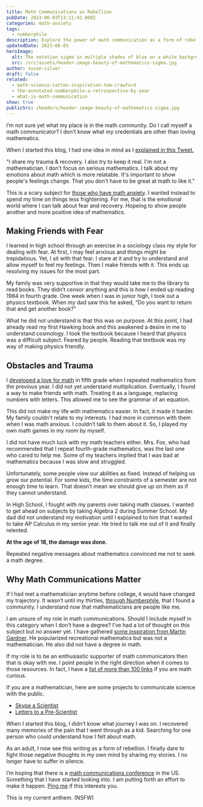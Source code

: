 ```yaml
---
title: Math Communications as Rebellion
pubDate: 2023-06-03T13:11:42.000Z
categories: math-anxiety
tags:
  - numberphile
description: Explore the power of math communication as a form of rebellion, overcoming trauma, and fostering a supportive community. Uncover the importance of math communication and the potential it holds for transforming lives.
updatedDate: 2023-06-03
heroImage:
  alt: The notation sigma in multiple shades of blue on a white background
  src: /src/assets/header-image-beauty-of-mathematics-sigma.jpg
author: susan-silver
draft: false
related:
  - math-science-tattoo-inspiration-tom-crawford
  - the-annotated-numberphile-a-retrospective-by-year
  - what-is-math-communication
show: true
publicSrc: /headers/header-image-beauty-of-mathematics-sigma.jpg
---
```



I’m not sure yet what my place is in the math community. Do I call myself a math communicator? I don’t know what my credentials are other than loving mathematics.

When I started this blog, I had one idea in mind as I [explained in this Tweet.](https://twitter.com/Susan_Silver/status/1664731450040791040)


<ImageDefault
  imagePath="/src/assets/math-anxiety-and-the-healing-power-of-mathem.png"
  alt="Tweet explaining blogging strategy"
  caption="From Twitter"
/>


<FancyBlockquote name="mdi:twitter" cite="Suzza Silver">
  "I share my trauma & recovery. I also try to keep it real. I'm not a
  mathematician. I don't focus on serious mathematics. I talk about my emotions
  about math which is more relatable. It's important to show people's feelings
  change. That you don't have to be great at math to like it."
</FancyBlockquote>

This is a scary subject for [those who have math anxiety](https://beautyofmathematics.com/what-math-anxiety-feels-like/). I wanted instead to spend my time on things less frightening. For me, that is the emotional world where I can talk about fear and recovery. Hopeing to show people another and more positive idea of mathematics.

## <a name="MakingFriendsWithFear"></a> Making Friends with Fear

I learned in high school through an exercise in a sociology class my style for dealing with fear. At first, I may feel anxious and things might be trepidatious. Yet, I sit with that fear. I stare at it and try to understand and allow myself to feel my feelings. Then I make friends with it. This ends up resolving my issues for the most part.

My family was very supportive in that they would take me to the library to read books. They didn’t censor anything and this is how I ended up reading 1984 in fourth grade. One week when I was in junior high, I took out a physics textbook. When my dad saw this he asked, “Do you want to return that and get another book?”

What he did not understand is that this was on purpose. At this point, I had already read my first Hawking book and this awakened a desire in me to understand cosmology. I took the textbook because I heard that physics was a difficult subject. Feared by people. Reading that textbook was my way of making physics friendly.

## <a name="ObstaclesAndTrauma"></a> Obstacles and Trauma

I [developed a love for math](https://beautyofmathematics.com/a-writers-illicit-love-affair-with-mathematics/) in fifth grade when I repeated mathematics from the previous year. I did not yet understand multiplication. Eventually, I found a way to make friends with math. Treating it as a language, replacing numbers with letters. This allowed me to see the grammar of an equation.

This did not make my life with mathematics easier. In fact, it made it harder. My family couldn't relate to my interests. I had more in common with them when I was math anxious. I couldn’t talk to them about it. So, I played my own math games in my room by myself.

I did not have much luck with my math teachers either. Mrs. Fox, who had recommended that I repeat fourth-grade mathematics, was the last one who cared to help me. Some of my teachers implied that I was bad at mathematics because I was slow and struggled.

Unfortunately, some people view our abilities as fixed. Instead of helping us grow our potential. For some kids, the time constraints of a semester are not enough time to learn. That doesn’t mean we should give up on them as if they cannot understand.

In High School, I fought with my parents over taking math classes. I wanted to get ahead on subjects by taking Algebra 2 during Summer School. My dad did not understand my motivation until I explained to him that I wanted to take AP Calculus in my senior year. He tried to talk me out of it and finally relented.

**At the age of 18, the damage was done.**

Repeated negative messages about mathematics convinced me not to seek a math degree.

## <a name="WhyMathCommunicationsMatter"></a> Why Math Communications Matter

If I had met a mathematician anytime before college, it would have changed my trajectory. It wasn’t until my thirties, [through Numberphile](https://beautyofmathematics.com/favorite-video-every-year-numberphile/), that I found a community. I understand now that mathematicians are people like me.

I am unsure of my role in math communications. Should I include myself in this category when I don’t have a degree? I’ve had a lot of thought on this subject but no answer yet. I have gathered [some inspiration from Martin Gardner](https://www.gathering4gardner.org/who-was-martin-gardner/). He popularized recreational mathematics but was not a mathematician. He also did not have a degree in math.

If my role is to be an enthusiastic supporter of math communicators then that is okay with me. I point people in the right direction when it comes to those resources. In fact, I have a [list of more than 100 links](https://suzza-silver.notion.site/suzza-silver/Epic-List-of-Math-Communicators-d2fee910dc5c4b92bb9f439c6ffd9550) if you are math curious.

If you are a mathematician, here are some projects to communicate science with the public.

- [Skype a Scientist](https://www.skypeascientist.com/)
- [Letters to a Pre-Scientist](https://prescientist.org/)

When I started this blog, I didn’t know what journey I was on. I recovered many memories of the pain that I went through as a kid. Searching for one person who could understand how I felt about math.

As an adult, I now see this writing as a form of rebellion. I finally dare to fight those negative thoughts in my own mind by sharing my stories. I no longer have to suffer in silence.

I’m hoping that there is a [math communications conference](https://mathcommunications.com/) in the US. Something that I have started looking into. I am putting forth an effort to make it happen. [Ping me](mailto:beautyofmathemtaics@susansilver.net) if this interests you.

This is my current anthem. (NSFW)

<YouTube id="https://www.youtube.com/watch?v=Zm8xIo_2Aok" />
